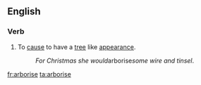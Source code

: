 ==English==

===Verb===
{{en-verb|arboris|es}}

# To [[cause]] to have a [[tree]] like [[appearance]].
#:''For Christmas she would ''arborise'' some wire and tinsel''.

[[fr:arborise]]
[[ta:arborise]]